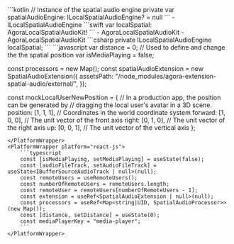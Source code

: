 <PlatformWrapper platform="android">
    ```kotlin
    // Instance of the spatial audio engine
    private var spatialAudioEngine: ILocalSpatialAudioEngine? = null
    ```
    - <Link to="{{global.API_REF_ANDROID_ROOT}}/class_ilocalspatialaudioengine.html#class_ilocalspatialaudioengine">ILocalSpatialAudioEngine</Link>
</PlatformWrapper>
<PlatformWrapper platform={["ios","macos"]}>
    ```swift
    var localSpatial: AgoraLocalSpatialAudioKit!
    ```
    <PlatformWrapper platform="ios">
    - <Link to="{{Global.API_REF_IOS_ROOT_RTC_KIT}}/agoralocalspatialaudiokit">AgoraLocalSpatialAudioKit</Link>
    </PlatformWrapper>
    <PlatformWrapper platform="macos">
    - <Link to="{{Global.API_REF_MACOS_ROOT_RTC_KIT}}/agoralocalspatialaudiokit">AgoraLocalSpatialAudioKit</Link>
    </PlatformWrapper>

</PlatformWrapper>
<PlatformWrapper platform="unity">
    ```csharp
    private ILocalSpatialAudioEngine localSpatial;
    ```
</PlatformWrapper>
<PlatformWrapper platform="web">
```javascript
var distance = 0; // Used to define and change the the spatial position
var isMediaPlaying = false;

const processors = new Map();
const spatialAudioExtension = new SpatialAudioExtension({
    assetsPath: "/node_modules/agora-extension-spatial-audio/external/",
});

const mockLocalUserNewPosition = {
    // In a production app, the position can be generated by
    // dragging the local user's avatar in a 3D scene.
    position: [1, 1, 1], // Coordinates in the world coordinate system
    forward: [1, 0, 0], // The unit vector of the front axis
    right: [0, 1, 0], // The unit vector of the right axis
    up: [0, 0, 1], // The unit vector of the vertical axis
};
```
</PlatformWrapper>
<PlatformWrapper platform="react-js">
    ```typescript
    const [isMediaPlaying, setMediaPlaying] = useState(false);
    const [audioFileTrack, setAudioFileTrack] = useState<IBufferSourceAudioTrack | null>(null);
    const remoteUsers = useRemoteUsers();
    const numberOfRemoteUsers = remoteUsers.length;
    const remoteUser = remoteUsers[numberOfRemoteUsers - 1];
    const extension = useRef<SpatialAudioExtension | null>(null);
    const processors = useRef<Map<string|UID, SpatialAudioProcessor>>(new Map());
    const [distance, setDistance] = useState(0); 
    const mediaPlayerKey = "media-player";
    ```
</PlatformWrapper>
